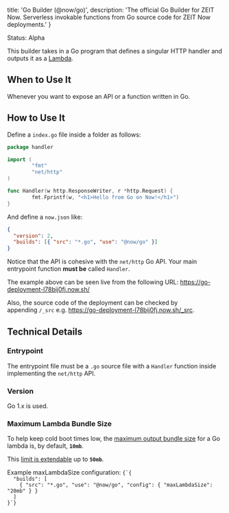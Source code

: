 
  title: 'Go Builder (@now/go)',
  description:
    'The official Go Builder for ZEIT Now. Serverless invokable functions from Go source code for ZEIT Now deployments.'
}

<Tag>Status: Alpha</Tag>

This builder takes in a Go program that defines a singular HTTP handler and outputs it as a [Lambda](/docs/v2/deployments/concepts/lambdas).

## When to Use It

Whenever you want to expose an API or a function written in Go.

## How to Use It

Define a `index.go` file inside a folder as follows:

```go
package handler

import (
        "fmt"
        "net/http"
)

func Handler(w http.ResponseWriter, r *http.Request) {
        fmt.Fprintf(w, "<h1>Hello from Go on Now!</h1>")
}
```

And define a `now.json` like:

```json
{
  "version": 2,
  "builds": [{ "src": "*.go", "use": "@now/go" }]
}
```

Notice that the API is cohesive with the `net/http` Go API. Your main entrypoint function **must be** called `Handler`.

The example above can be seen live from the following URL: https://go-deployment-l78bij0fj.now.sh/

Also, the source code of the deployment can be checked by appending `/_src` e.g. https://go-deployment-l78bij0fj.now.sh/_src.

## Technical Details

### Entrypoint

The entrypoint file must be a `.go` source file with a `Handler` function inside implementing the `net/http` API.

### Version

Go 1.x is used.

### Maximum Lambda Bundle Size

To help keep cold boot times low, the [maximum output bundle size](/docs/v2/deployments/concepts/lambdas#maximum-bundle-size) for a Go lambda is, by default, **`10mb`**.

This [limit is extendable](/docs/v2/deployments/builders/overview#configuring-output-lambda-size) up to **`50mb`**.

<Example>
  <span>
    Example <InlineCode>maxLambdaSize</InlineCode> configuration:
  </span>
  <Code lang="json">{`{
  "builds": [
    { "src": "*.go", "use": "@now/go", "config": { "maxLambdaSize": "20mb" } }
  ]
}`}</Code>
</Example>

